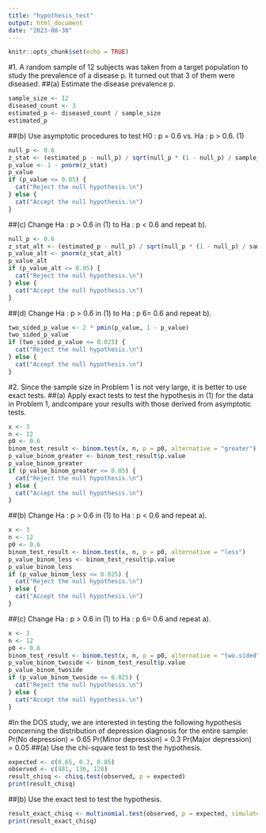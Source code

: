 ---
title: "hypothesis_test"
output: html_document
date: "2023-08-30"
---

```{r setup, include=FALSE}
knitr::opts_chunk$set(echo = TRUE)
```

#1. A random sample of 12 subjects was taken from a target population to study the prevalence of a disease p. It turned out that 3 of them were diseased. 
##(a) Estimate the disease prevalence p.

```{r 1. (a)}
sample_size <- 12
diseased_count <- 3
estimated_p <- diseased_count / sample_size
estimated_p
```

##(b) Use asymptotic procedures to test H0 : p = 0.6 vs. Ha : p \> 0.6. (1)

```{r 1. (b)}
null_p <- 0.6
z_stat <- (estimated_p - null_p) / sqrt(null_p * (1 - null_p) / sample_size)
p_value <- 1 - pnorm(z_stat)
p_value
if (p_value <= 0.05) {
  cat("Reject the null hypothesis.\n")
} else {
  cat("Accept the null hypothesis.\n")
}
```

##(c) Change Ha : p \> 0.6 in (1) to Ha : p \< 0.6 and repeat b).

```{r 1. (c)}
null_p <- 0.6
z_stat_alt <- (estimated_p - null_p) / sqrt(null_p * (1 - null_p) / sample_size)
p_value_alt <- pnorm(z_stat_alt)
p_value_alt
if (p_value_alt <= 0.05) {
  cat("Reject the null hypothesis.\n")
} else {
  cat("Accept the null hypothesis.\n")
}
```

##(d) Change Ha : p \> 0.6 in (1) to Ha : p 6= 0.6 and repeat b).

```{r}
two_sided_p_value <- 2 * pmin(p_value, 1 - p_value)
two_sided_p_value
if (two_sided_p_value <= 0.025) {
  cat("Reject the null hypothesis.\n")
} else {
  cat("Accept the null hypothesis.\n")
}
```
#2. Since the sample size in Problem 1 is not very large, it is better to use exact tests.
##(a) Apply exact tests to test the hypothesis in (1) for the data in Problem 1, andcompare your results with those derived from asymptotic tests.
```{r}
x <- 3  
n <- 12  
p0 <- 0.6 
binom_test_result <- binom.test(x, n, p = p0, alternative = "greater")
p_value_binom_greater <- binom_test_result$p.value
p_value_binom_greater
if (p_value_binom_greater <= 0.05) {
  cat("Reject the null hypothesis.\n")
} else {
  cat("Accept the null hypothesis.\n")
}
```
##(b) Change Ha : p > 0.6 in (1) to Ha : p < 0.6 and repeat a).
```{r}
x <- 3  
n <- 12  
p0 <- 0.6 
binom_test_result <- binom.test(x, n, p = p0, alternative = "less")
p_value_binom_less <- binom_test_result$p.value
p_value_binom_less
if (p_value_binom_less <= 0.025) {
  cat("Reject the null hypothesis.\n")
} else {
  cat("Accept the null hypothesis.\n")
}
```
##(c) Change Ha : p > 0.6 in (1) to Ha : p 6= 0.6 and repeat a).
```{r}
x <- 3  
n <- 12  
p0 <- 0.6 
binom_test_result <- binom.test(x, n, p = p0, alternative = "two.sided")
p_value_binom_twoside <- binom_test_result$p.value
p_value_binom_twoside
if (p_value_binom_twoside <= 0.025) {
  cat("Reject the null hypothesis.\n")
} else {
  cat("Accept the null hypothesis.\n")
}
```
#In the DOS study, we are interested in testing the following hypothesis concerning the distribution of depression diagnosis for the entire sample:
Pr(No depression) = 0.65
Pr(Minor depression) = 0.3
Pr(Major depression) = 0.05
##(a) Use the chi-square test to test the hypothesis.
```{r}
expected <- c(0.65, 0.3, 0.05)
observed <- c(481, 136, 128)
result_chisq <- chisq.test(observed, p = expected)
print(result_chisq)
```

##(b) Use the exact test to test the hypothesis.
```{r}
result_exact_chisq <- multinomial.test(observed, p = expected, simulate.p.value = TRUE)
print(result_exact_chisq)
```

